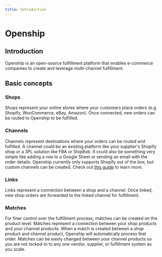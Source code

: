 ```yaml
---
title: Introduction
---
```



# Openship

## Introduction

Openship is an open-source fulfillment platform that enables e-commerce companies to create and leverage multi-channel fulfillment.

<IntroDiagram />

## Basic concepts

### Shops

Shops represent your online stores where your customers place orders (e.g. Shopify, WooCommerce, eBay, Amazon). Once connected, new orders can be routed to Openship to be fulfilled.

<ShopDiagram />

### Channels

Channels represent destinations where your orders can be routed and fulfilled. A channel could be an existing platform like your supplier's Shopify shop or a 3PL solution like FBA or ShipBob. It could also be something very simple like adding a row to a Google Sheet or sending an email with the order details. Openship currently only supports Shopify out of the box, but custom channels can be created. Check out [this guide](/how-to-guides/create-custom-channel) to learn more.

<ChannelDiagram />

### Links

Links represent a connection between a shop and a channel. Once linked, new shop orders are forwarded to the linked channel for fulfillment.

<LinkDiagram />

### Matches

For finer control over the fulfillment process, matches can be created on the product level. Matches represent a connection between your shop products and your channel products. When a match is created between a shop product and channel product, Openship will automatically process that order. Matches can be easily changed between your channel products so you are not locked-in to any one vendor, supplier, or fulfillment system as you scale.

<MatchDiagram />
